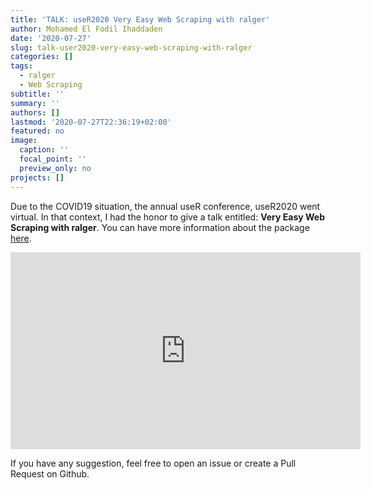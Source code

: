 ```yaml
---
title: 'TALK: useR2020 Very Easy Web Scraping with ralger'
author: Mohamed El Fodil Ihaddaden
date: '2020-07-27'
slug: talk-user2020-very-easy-web-scraping-with-ralger
categories: []
tags:
  - ralger
  - Web Scraping
subtitle: ''
summary: ''
authors: []
lastmod: '2020-07-27T22:36:19+02:00'
featured: no
image:
  caption: ''
  focal_point: ''
  preview_only: no
projects: []
---
```



Due to the COVID19 situation, the annual useR conference, useR2020 went virtual. In that context, I had the honor to give a talk entitled: __Very Easy Web Scraping with ralger__. You can have more information about the package [here](https://github.com/feddelegrand7/ralger).


<iframe width="560" height="315" src="https://www.youtube.com/embed/OHi6E8jegQg" frameborder="0" allow="accelerometer; autoplay; encrypted-media; gyroscope; picture-in-picture" allowfullscreen></iframe>

If you have any suggestion, feel free to open an issue or create a Pull Request on Github.